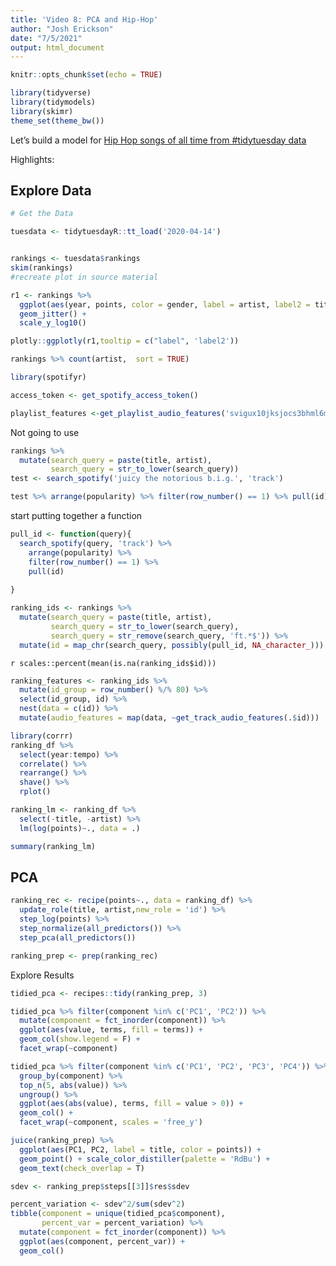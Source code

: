 ```yaml
---
title: 'Video 8: PCA and Hip-Hop'
author: "Josh Erickson"
date: "7/5/2021"
output: html_document
---
```


```r
knitr::opts_chunk$set(echo = TRUE)
```

```r
library(tidyverse)
library(tidymodels)
library(skimr)
theme_set(theme_bw())
```

Let's build a model for [Hip Hop songs of all time from #tidytuesday data](https://github.com/rfordatascience/tidytuesday/blob/master/data/2020/2020-04-14/readme.md)

Highlights: 

## Explore Data

```r
# Get the Data

tuesdata <- tidytuesdayR::tt_load('2020-04-14')


rankings <- tuesdata$rankings
skim(rankings)
#recreate plot in source material

r1 <- rankings %>% 
  ggplot(aes(year, points, color = gender, label = artist, label2 = title)) + 
  geom_jitter() +
  scale_y_log10()

plotly::ggplotly(r1,tooltip = c("label", 'label2'))

rankings %>% count(artist,  sort = TRUE)
```

```r
library(spotifyr)

access_token <- get_spotify_access_token()

playlist_features <-get_playlist_audio_features('svigux10jksjocs3bhml6mmt9','42zyRU3gCK2Zw5mkhOC3fa')
```
Not going to use

```r
rankings %>% 
  mutate(search_query = paste(title, artist),
         search_query = str_to_lower(search_query))
test <- search_spotify('juicy the notorious b.i.g.', 'track')

test %>% arrange(popularity) %>% filter(row_number() == 1) %>% pull(id)
```
start putting together a function 
```r
pull_id <- function(query){
  search_spotify(query, 'track') %>%
    arrange(popularity) %>% 
    filter(row_number() == 1) %>%
    pull(id)
  
}

ranking_ids <- rankings %>% 
  mutate(search_query = paste(title, artist),
         search_query = str_to_lower(search_query),
         search_query = str_remove(search_query, 'ft.*$')) %>% 
  mutate(id = map_chr(search_query, possibly(pull_id, NA_character_)))
```

`r scales::percent(mean(is.na(ranking_ids$id)))`

```r
ranking_features <- ranking_ids %>% 
  mutate(id_group = row_number() %/% 80) %>% 
  select(id_group, id) %>% 
  nest(data = c(id)) %>% 
  mutate(audio_features = map(data, ~get_track_audio_features(.$id)))
```

```r
library(corrr)
ranking_df %>% 
  select(year:tempo) %>% 
  correlate() %>% 
  rearrange() %>% 
  shave() %>% 
  rplot()

ranking_lm <- ranking_df %>% 
  select(-title, -artist) %>% 
  lm(log(points)~., data = .)

summary(ranking_lm)
```

## PCA

```r

ranking_rec <- recipe(points~., data = ranking_df) %>% 
  update_role(title, artist,new_role = 'id') %>% 
  step_log(points) %>% 
  step_normalize(all_predictors()) %>% 
  step_pca(all_predictors())

ranking_prep <- prep(ranking_rec)


```

Explore Results

```r

tidied_pca <- recipes::tidy(ranking_prep, 3)

tidied_pca %>% filter(component %in% c('PC1', 'PC2')) %>% 
  mutate(component = fct_inorder(component)) %>% 
  ggplot(aes(value, terms, fill = terms)) + 
  geom_col(show.legend = F) +
  facet_wrap(~component)

tidied_pca %>% filter(component %in% c('PC1', 'PC2', 'PC3', 'PC4')) %>%
  group_by(component) %>% 
  top_n(5, abs(value)) %>% 
  ungroup() %>% 
  ggplot(aes(abs(value), terms, fill = value > 0)) + 
  geom_col() +
  facet_wrap(~component, scales = 'free_y')
```


```r

juice(ranking_prep) %>% 
  ggplot(aes(PC1, PC2, label = title, color = points)) +
  geom_point() + scale_color_distiller(palette = 'RdBu') +
  geom_text(check_overlap = T)

sdev <- ranking_prep$steps[[3]]$res$sdev

percent_variation <- sdev^2/sum(sdev^2)
tibble(component = unique(tidied_pca$component),
       percent_var = percent_variation) %>% 
  mutate(component = fct_inorder(component)) %>% 
  ggplot(aes(component, percent_var)) +
  geom_col()
```



